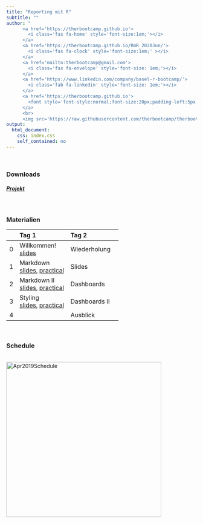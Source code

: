 ```yaml
---
title: "Reporting mit R"
subtitle: ""
author: "
      <a href='https://therbootcamp.github.io'>
        <i class='fas fa-home' style='font-size:1em;'></i>
      </a>
      <a href='https://therbootcamp.github.io/RmR_2020Jun/'>
        <i class='fas fa-clock' style='font-size:1em;' ></i>
      </a>
      <a href='mailto:therbootcamp@gmail.com'>
        <i class='fas fa-envelope' style='font-size: 1em;'></i>
      </a>
      <a href='https://www.linkedin.com/company/basel-r-bootcamp/'>
        <i class='fab fa-linkedin' style='font-size: 1em;'></i>
      </a>
      <a href='https://therbootcamp.github.io'>
        <font style='font-style:normal;font-size:20px;padding-left:5px'>Basel R Bootcamp</font>
      </a>
      <br>
      <img src='https://raw.githubusercontent.com/therbootcamp/therbootcamp.github.io/master/_sessions/_image/by-sa.png' style= 'height:16.7px;vertical-align:baseline'/><font style='font-style:normal;font-size:20px;padding-left:9.3px'>Juni 2020</font>"
output:
  html_document:
    css: index.css
    self_contained: no
---
```


<br>


### Downloads

##### [Projekt](https://www.dropbox.com/s/jomqnkoz9jucf7v/TheRBootcamp.zip?dl=1)

<br>

### Materialien

|  | Tag 1 | Tag 2 | 
|:--|:-------------|:-------------|
|0| Willkommen!<br>[slides](https://therbootcamp.github.io/RmR_2020Jun/_sessions/Welcome/Welcome.html) | Wiederholung |
|1|Markdown<br>[slides](https://therbootcamp.github.io/RmR_2020Jun/_sessions/Markdown/Markdown_slides.html), [practical](https://therbootcamp.github.io/RmR_2020Jun/_sessions/Markdown/Markdown_practical.html) | Slides |
|2|Markdown II<br>[slides](https://therbootcamp.github.io/RmR_2020Jun/_sessions/Markdown2/Markdown2_slides.html), [practical](https://therbootcamp.github.io/RmR_2020Jun/_sessions/Markdown2/Markdown2_practical.html) | Dashboards |
|3|Styling<br>[slides](https://therbootcamp.github.io/RmR_2020Jun/_sessions/Markdown3/Markdown3_slides.html), [practical](https://therbootcamp.github.io/RmR_2020Jun/_sessions/Markdown3/Markdown3_practical.html) | Dashboards II |
|4| | Ausblick |
<br>


<!---

|  | Day 1<br>Fundamentals| Day 2<br>Analysis| Day 3<br>Reporting| 
|:--|:-------------|:-------------|:-------------|
|0| Welcome!<br>[slides](_sessions/Welcome/Welcome.html) | Recap I<br>[slides](_sessions/Recap/Recap.html)| Recap II<br>[slides](_sessions/RecapII/RecapII.html)|
|1| Intro to R<br>[slides](_sessions/IntroToR/IntroToR.html), [source](_sessions/IntroToR/IntroToR_interactive.R) | Statistics I <br>[slides](_sessions/StatisticsI/StatisticsI.html), [practical](_sessions/StatisticsI/StatisticsI_practical.html) | Plotting II <br>[slides](_sessions/PlottingII/PlottingII.html), [practical](_sessions/PlottingII/PlottingII.html) |
|2|  Data <br>[slides](_sessions/Data/Data.html), [practical](_sessions/Data/Data_practical.html)| Statistics II<br>[slides](_sessions/StatisticsII/Statistics.html), [practical](_sessions/StatisticsII/Statistics_practical.html)| Reporting<br>[slides](_sessions/Reporting/Reporting.html), [practical](_sessions/Reporting/Reporting_practical.html)|
|3|   Wrangling<br>[slides](_sessions/Wrangling/Wrangling.html), [practical](_sessions/Wrangling/Wrangling_practical.html) | Plotting I<br>[slides](_sessions/PlottingI/Plotting.html), [practical](_sessions/PlottingI/Plotting_practical.html) |Case Studies<br>[Intro](_sessions/CaseStudies/CaseStudies.html)<br>[1: Clinical Trial](_sessions/CaseStudies/Clinical_Data_Case_Study.html)<br>[2: Finance ](_sessions/CaseStudies/Financial_Data_Case_Study.html)|
|4| |  | Next Steps<br> [slides](_sessions/NextSteps/NextSteps.html) |
<br>

--->


### Schedule


<p align="left"><br>
    <img border="0" alt="Apr2019Schedule" src="https://therbootcamp.github.io/RmR_2020Jun/_sessions/Welcome/image/schedule.png" style="width:410px">
</p>
